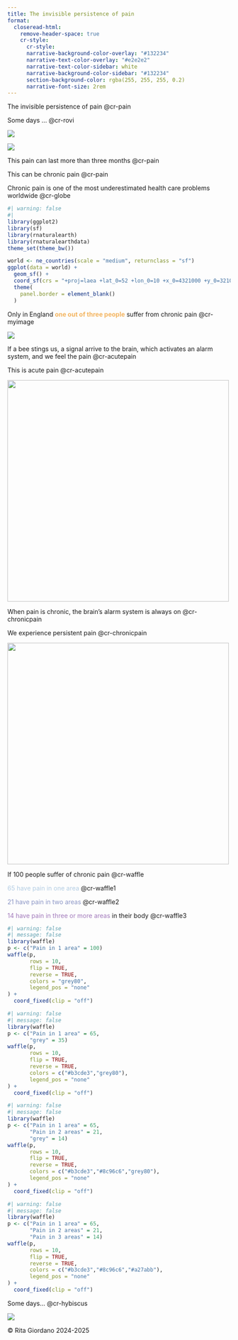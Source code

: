 ```yaml
---
title: The invisible persistence of pain
format:
  closeread-html:
    remove-header-space: true
    cr-style:
      cr-style:
      narrative-background-color-overlay: "#132234"
      narrative-text-color-overlay: "#e2e2e2"
      narrative-text-color-sidebar: white
      narrative-background-color-sidebar: "#132234"
      section-background-color: rgba(255, 255, 255, 0.2)
      narrative-font-size: 2rem
---
```


::: cr-section
The invisible persistence of pain @cr-pain

Some days ...  @cr-rovi

::: {#cr-rovi}
![](img/rovi.jpg)
:::

::: {#cr-pain}
![](img/rovi2.jpg)
:::

This pain can last more than three months @cr-pain

This can be chronic pain  @cr-pain

Chronic pain is one of the most underestimated health care problems worldwide [@cr-globe]{pan-to="5%,5%" scale-by="1.5"}

:::{#cr-globe}
```r
#| warning: false
#| 
library(ggplot2)
library(sf)
library(rnaturalearth)
library(rnaturalearthdata)
theme_set(theme_bw())

world <- ne_countries(scale = "medium", returnclass = "sf")
ggplot(data = world) +
  geom_sf() +
  coord_sf(crs = "+proj=laea +lat_0=52 +lon_0=10 +x_0=4321000 +y_0=3210000 +ellps=GRS80 +units=m +no_defs ") +
  theme(
    panel.border = element_blank()
  )

```
:::

<callout>Only in England [<b>one out of three people</b>]{style="color:#f3B45F;"} suffer from chronic pain</callout> @cr-myimage

:::{#cr-myimage}
![](img/donut_chart_cp.png)
:::

If a bee stings us, a signal arrive to the brain, which activates an alarm system, and we feel the pain @cr-acutepain

This is acute pain @cr-acutepain

:::{#cr-acutepain}
![](img/acute_pain.gif){width=500}
:::

When pain is chronic, the brain's alarm system is always on @cr-chronicpain

We experience persistent pain @cr-chronicpain

:::{#cr-chronicpain}
![](img/chronic_pain.gif){width=500}

:::

<callout>If 100 people suffer of chronic pain</callout> @cr-waffle

<callout>[65 have pain in one area]{style="color:#b3cde3"}</callout> @cr-waffle1

<callout>[21 have pain in two areas]{style="color:#8c96c6"}</callout> @cr-waffle2

<callout> [14 have pain in three or more areas]{style="color:#a27abb"}  in their body </callout> @cr-waffle3

:::{#cr-waffle}
```r
#| warning: false
#| message: false
library(waffle)
p <- c("Pain in 1 area" = 100)
waffle(p,
       rows = 10,
       flip = TRUE,
       reverse = TRUE,
       colors = "grey80",
       legend_pos = "none"
) +
  coord_fixed(clip = "off")
```
:::

:::{#cr-waffle1}
```r
#| warning: false
#| message: false
library(waffle)
p <- c("Pain in 1 area" = 65,
       "grey" = 35)
waffle(p,
       rows = 10,
       flip = TRUE,
       reverse = TRUE,
       colors = c("#b3cde3","grey80"), 
       legend_pos = "none"
) +
  coord_fixed(clip = "off")
```
:::

:::{#cr-waffle2}
```r
#| warning: false
#| message: false
library(waffle)
p <- c("Pain in 1 area" = 65,
       "Pain in 2 areas" = 21,
       "grey" = 14)
waffle(p,
       rows = 10,
       flip = TRUE,
       reverse = TRUE,
       colors = c("#b3cde3","#8c96c6","grey80"), 
       legend_pos = "none"
) +
  coord_fixed(clip = "off")
```
:::

:::{#cr-waffle3}
```r
#| warning: false
#| message: false
library(waffle)
p <- c("Pain in 1 area" = 65,
       "Pain in 2 areas" = 21,
       "Pain in 3 areas" = 14)
waffle(p,
       rows = 10,
       flip = TRUE,
       reverse = TRUE,
       colors = c("#b3cde3","#8c96c6","#a27abb"),
       legend_pos = "none"
) +
  coord_fixed(clip = "off")
```
:::
Some days... @cr-hybiscus

:::{#cr-hybiscus}
![](img/hybiscus4.jpg)
:::
:::


© Rita Giordano 2024-2025
